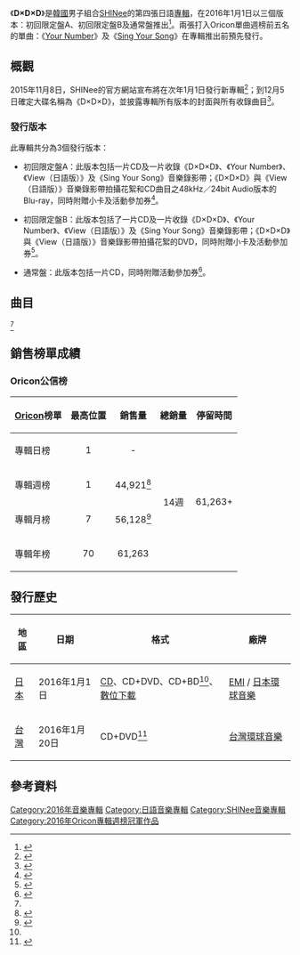 {{Infobox album <!-- See Wikipedia:WikiProject Albums -->
| Name        = D×D×D
| Type        = 錄音室專輯
| Artist      = [[SHINee|SHINee]]
| Cover       = SHINee D×D×D.jpg
| Border      = 
| Caption     = 通常盤封面
| Released    = {{Start date|2016|1|1}}
| Recorded    = 2015年
| Genre       = [[日語流行音樂|日語流行音樂]]
| Length      = 44:07
| Label       = [[EMI|EMI]] / [[環球音樂_(日本)|日本環球音樂]]
| Language    = [[日語|日語]]
| Producer    = [[Nozomu_Tsuchiya|Nozomu Tsuchiya]] / [[李秀滿|李秀滿]]
| Chart position = * 日榜最高排名第1位<small>（[[Oricon公信榜|Oricon]]）</small>
* 週間最高排名第1位<small>（[[Oricon公信榜|Oricon]]）</small> 
| Last album  = [[Story_Op.1|Story Op.1]]<br>（鐘鉉，2015年）
| This album  = '''D×D×D'''<br>（2016年）
| Next album  = [[Press_It|Press It]]<br>（泰民，2016年）
| Misc        = {{singles
  | Promo          = yes
  | Name           = Action
  | Type           = studio
  | Single 1       = [[Your_Number|Your Number]]
  | Single 1 date  = {{Start date|2015|3|11}}
  | Single 2       = [[Sing_Your_Song_(SHINee單曲)|Sing Your Song]]
  | Single 2 date  = {{Start date|2015|10|27}}
  }}
}}

《'''D×D×D'''》是[[韓國|韓國]]男子組合[[SHINee|SHINee]]的第四張日語[[專輯|專輯]]，在2016年1月1日以三個版本：初回限定盤A、初回限定盤B及通常盤推出<ref>{{cite web|title=SHINee 日專《DxDxD》MV|url=http://kpopn.com/2015/12/14/324399/|website=kpopn|date=2015-12-14|accessdate=2016-04-06|archive-url=https://web.archive.org/web/20160403153556/http://kpopn.com/2015/12/14/324399/|archive-date=2016-04-03|dead-url=yes}}</ref>。兩張打入Oricon單曲週榜前五名的單曲：《[[Your_Number|Your Number]]》及《[[Sing_Your_Song_(SHINee單曲)|Sing Your Song]]》在專輯推出前預先發行。

==概觀==
2015年11月8日，SHINee的官方網站宣布將在次年1月1日發行新專輯<ref name="inf">{{cite web|script-title=ja:ニューアルバム、2016年1月1日リリース決定！|url=http://www.shinee.jp/news/new-release/2015/1108_001142.php|date=2015-11-08|accessdate=2016-04-06|language=ja|archive-date=2016-04-01|archive-url=https://web.archive.org/web/20160401104417/http://www.shinee.jp/news/new-release/2015/1108_001142.php|dead-url=no}}</ref>；到12月5日確定大碟名稱為《D×D×D》，並披露專輯所有版本的封面與所有收錄曲目<ref name="list">{{cite web|title=1月1日リリースのニューアルバム詳細決定！|url=http://www.shinee.jp/news/new-release/2015/1205_001157.php|date=2015-12-05|accessdate=2016-04-06|language=ja|archive-date=2016-04-01|archive-url=https://web.archive.org/web/20160401105202/http://www.shinee.jp/news/new-release/2015/1205_001157.php|dead-url=no}}</ref>。

===發行版本===
此專輯共分為3個發行版本：

*初回限定盤A：此版本包括一片CD及一片收錄《D×D×D》、《Your Number》、《View（日語版）》及《Sing Your Song》音樂錄影帶；《D×D×D》與《View（日語版）》音樂錄影帶拍攝花絮和CD曲目之48kHz／24bit Audio版本的Blu-ray，同時附贈小卡及活動參加券<ref name="spa">{{cite web|url=http://www.amazon.co.jp/dp/B017RCE6AI|script-title=ja:Amazon.co.jp: SHINee : 「D×D×D」(初回限定盤A)(Blu-ray付) - 音楽|date=|work=|publisher=[[amazon|amazon]]|accessdate=2016-04-06|language=ja|archive-date=2019-10-16|archive-url=https://web.archive.org/web/20191016101343/https://www.amazon.co.jp/dp/B017RCE6AI|dead-url=no}}</ref>。

*初回限定盤B：此版本包括了一片CD及一片收錄《D×D×D》、《Your Number》、《View（日語版）》及《Sing Your Song》音樂錄影帶；《D×D×D》與《View（日語版）》音樂錄影帶拍攝花絮的DVD，同時附贈小卡及活動參加券<ref name="spb">{{cite web|url=http://www.amazon.co.jp/dp/B01AXCQ25G/|script-title=ja:Amazon.co.jp: SHINee : 「D×D×D」(初回限定盤B)(DVD付) - 音楽|date=|work=|publisher=[[amazon|amazon]]|accessdate=2016-04-06|language=ja|archive-date=2019-10-16|archive-url=https://web.archive.org/web/20191016101343/https://www.amazon.co.jp/dp/B01AXCQ25G/|dead-url=no}}</ref>。

*通常盤：此版本包括一片CD，同時附贈活動參加券<ref name="regular">{{cite web|url=http://www.oricon.co.jp/prof/457118/products/1159110/1/|title=D×D×D | SHINee | ORICON STYLE|date=|work=|publisher=[[amazon|amazon]]|accessdate=2016-04-06|language=ja|archive-date=2016-02-14|archive-url=https://web.archive.org/web/20160214084441/http://www.oricon.co.jp/prof/457118/products/1159110/1/|dead-url=no}}</ref>。

==曲目==
<ref name="list"/>
{{tracklist
| collapsed       = no
| total_length    = 44:07

| title1          = D×D×D
| music1          = [[Kevin_Charge|Kevin Charge]]<br>[[Ricky_Hanley|Ricky Hanley]]<br>[[Yumiko_Okada|Yumiko Okada]]<br>[[Hide_Nakamura|Hide Nakamura]]
| lyrics1         = {{link-ja|田中秀典|田中秀典}}
| producer1       = Kevin Charge
| length1         = 3:27

| title2          = Wishful Thinking
| music2          = [[Andreas_Öberg|Andreas Öberg]]<br>[[Caesar_&_Loui|Caesar & Loui]]
| lyrics2         = [[KAMIKAORU|KAMIKAORU]]
| producer2       = Caesar & Loui
| length2         = 3:12

| title3          = WANTED
| music3          = [[Christian_Fast|Christian Fast]]<br>[[Didrik_Thott|Didrik Thott]]<br>[[Henrik_Nordenback|Henrik Nordenback]]
| lyrics3         = [[櫻井紗良|櫻井紗良]]（{{lang|ja|桜井紗良}}）
| producer3       = Henrik Nordenback
| length3         = 3:17

| title4          = BOYS WILL BE BOYS
| music4          = [[Erik_Lidbom|Erik Lidbom]] 
| lyrics4         = {{link-ja|岡嶋可奈多|岡嶋かな多}}（{{lang|ja|岡嶋かな多}}）
| producer4       = Erik Lidbom
| length4         = 3:57

| title5          = View
| note5           = 日語版
| music5          = [[LDN_Noise|LDN Noise]]<br>[[Ryan_S._Jhun|Ryan S. Jhun]]<br>[[Adrian_McKinnon|Adrian McKinnon]]
| lyrics5         = 櫻井紗良
| arranger5       = LDN Noise<br>Ryan S. Jhun<br>Adrian McKinnon
| length5         = 3:12

| title6          = [[Your_Number|Your Number]]
| music6          = [[Chris_Meyer|Chris Meyer]]<br>[[Kevin_Charge|Kevin Charge]]
| lyrics6         = {{link-ja|石渡淳治|いしわたり淳治}}（{{lang|ja|いしわたり淳治}}）
| producer6       = Chris Meyer<br>Kevin Charge
| length6         = 4:19

| title7          = Good Good Feeling
| music7          = Chris Meyer<br>Kevin Charge
| lyrics7         = 櫻井紗良
| producer7       = Kevin Charge
| length7         = 3:45

| title8          = Photograph
| music8          = [[Ricky_Hanley|Ricky Hanley]]<br>[[Rob_Derbyshire|Rob Derbyshire]]
| lyrics8         = 石渡淳治
| producer8       = Rob Derbyshire
| length8         = 3:14

| title9          = Sweet Surprise
| music9          = [[Andreas_Stone_Johansson|Andreas Stone Johansson]]<br>Andreas Öberg<br>[[Steven_Lee|Steven Lee]]
| lyrics9         = 石渡淳治
| producer9       = Andreas Stone Johansson
| length9         = 3:34

| title10         = [[Sing_Your_Song_(SHINee單曲)|Sing Your Song]]
| music10         = Andreas Öberg<br>[[MLC|MLC]]<br>[[Carlos_Okabe|Carlos Okabe]]
| lyrics10        = 石渡淳治
| producer10      = Erik Lidbom<br>Carlos Okabe
| length10        = 4:04

| title11         = Moon Drop
| music11         = [[Chris_Meyer|Chris Meyer]]<br>[[Shunsuke_Harada|Shunsuke Harada]]
| lyrics11        = 櫻井紗良
| producer11      = Shunsuke Harada
| length11        = 3:40

| title12         = LOVE
| music12         = [[Kenzie|Kenzie]]（{{lang|ko|켄지}}）
| lyrics12        = 櫻井紗良
| arranger12      = [[羽毛田丈史|羽毛田丈史]]
| length12        = 4:21

}}
{{tracklist
| collapsed       = yes
| headline        = Blu-ray／DVD<ref name="spa"/><ref name="spb"/>

| title1          = D×D×D
| note1           = 音樂錄影帶
| title2          = Your Number
| note2           = 音樂錄影帶
| title3          = View
| note3           = 日語版）（音樂錄影帶
| title4          = Sing Your Song
| note4           = 音樂錄影帶
| title5          = D×D×D
| note5           = 音樂錄影帶拍攝花絮
| title6          = View
| note6           = 日語版）（音樂錄影帶拍攝花絮

}}

==銷售榜單成績==
===Oricon公信榜===
{| class="wikitable"
|-
! style="text-align:center;"|[[Oricon|Oricon]]榜單
! style="text-align:center;"|最高位置
! style="text-align:center;"|銷售量
! style="text-align:center;"|總銷量
! style="text-align:center;"|停留時間
|-
|align="left"|專輯日榜
| style="text-align:center;"| 1
| style="text-align:center;" rowspan="1"| -
| style="text-align:center;" rowspan="4"| 14週
| style="text-align:center;" rowspan="4"| 61,263+
|-
|align="left"|專輯週榜
| style="text-align:center;"| 1
| style="text-align:center;"| 44,921<ref>{{cite web|url=http://aramajapan.com/chart/morning-musume-15-and-shinee-top-the-oricon-charts-for-the-week-of-1228-13/53759/|title=Oricon Charts article|accessdate=2016-04-06|archive-date=2016-01-25|archive-url=https://web.archive.org/web/20160125173715/http://aramajapan.com/chart/morning-musume-15-and-shinee-top-the-oricon-charts-for-the-week-of-1228-13/53759/|dead-url=no}}</ref>
|-
|align="left"|專輯月榜
| style="text-align:center;"| 7
| style="text-align:center;"| 56,128<ref>{{cite web|url=http://www.oricon.co.jp/rank/ja/m/2016-01/|title=Oricon Album Ranking Monthly (1/2016)|publisher=Oricon|language=ja|accessdate=2016-04-06|archive-date=2016-03-02|archive-url=https://web.archive.org/web/20160302165327/http://www.oricon.co.jp/rank/ja/m/2016-01/|dead-url=no}}</ref>
|-
|align="left"|專輯年榜
| style="text-align:center;"| 70
| style="text-align:center;"| 61,263
|}

==發行歷史==
{| class="wikitable plainrowheaders"
|-
! scope="col"| 地區 !! 日期 !! 格式 !! 廠牌
|-
! scope="row"| [[日本|日本]]
| 2016年1月1日
| [[CD|CD]]、CD+DVD、CD+BD<ref name=list />、[[數位音樂下載|數位下載]]
| [[EMI|EMI]] / [[環球音樂_(日本)|日本環球音樂]]
|-
! scope="row"| [[台灣|台灣]]
| 2016年1月20日
| CD+DVD<ref>{{cite web|url=http://www.umusic.com.tw/album.php?id=5310|title=DxDxD  CD+DVD初回盤 - SHINee / SHINee - 台灣環球唱片公司|publisher=[[環球音樂_(台灣)|台灣環球音樂]]|accessdate=2016-04-06|archive-date=2016-03-14|archive-url=https://web.archive.org/web/20160314040814/http://umusic.com.tw/album.php?id=5310|dead-url=no}}</ref>
| [[環球音樂_(台灣)|台灣環球音樂]]
|}

==參考資料==
{{reflist}}

{{SHINee}}
{{SHINee歌曲}}
{{Oricon專輯週榜冠軍 (2016年)|2016年1月11日}}

[[Category:2016年音樂專輯|Category:2016年音樂專輯]]
[[Category:日語音樂專輯|Category:日語音樂專輯]]
[[Category:SHINee音樂專輯|Category:SHINee音樂專輯]]
[[Category:2016年Oricon專輯週榜冠軍作品|Category:2016年Oricon專輯週榜冠軍作品]]